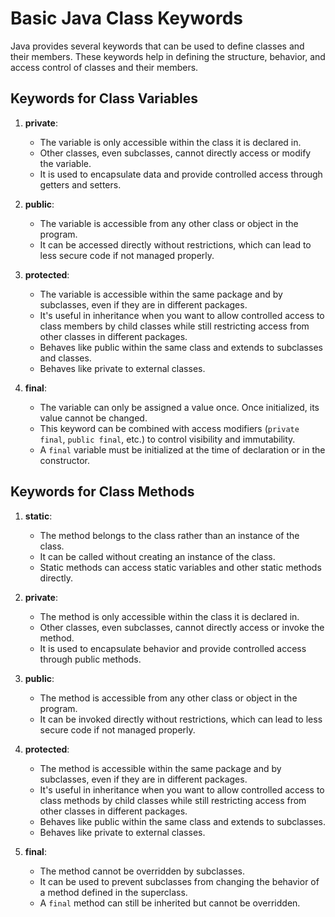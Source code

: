 # Basic Java Class Keywords

Java provides several keywords that can be used to define classes and their members. These keywords help in defining the structure, behavior, and access control of classes and their members. 

## Keywords for Class Variables

1. **private**:
   - The variable is only accessible within the class it is declared in.
   - Other classes, even subclasses, cannot directly access or modify the variable.
   - It is used to encapsulate data and provide controlled access through getters and setters.

2. **public**:
   - The variable is accessible from any other class or object in the program.
   - It can be accessed directly without restrictions, which can lead to less secure code if not managed properly.

3. **protected**:
   - The variable is accessible within the same package and by subclasses, even if they are in different packages.
   - It's useful in inheritance when you want to allow controlled access to class members by child classes while still restricting access from other classes in different packages.
   - Behaves like public within the same class and extends to subclasses and classes.
   - Behaves like private to external classes. 

4. **final**:
   - The variable can only be assigned a value once. Once initialized, its value cannot be changed.
   - This keyword can be combined with access modifiers (`private final`, `public final`, etc.) to control visibility and immutability.
   - A `final` variable must be initialized at the time of declaration or in the constructor.


## Keywords for Class Methods

1. **static**:
   - The method belongs to the class rather than an instance of the class.
   - It can be called without creating an instance of the class.
   - Static methods can access static variables and other static methods directly.

2. **private**:
   - The method is only accessible within the class it is declared in.
   - Other classes, even subclasses, cannot directly access or invoke the method.
   - It is used to encapsulate behavior and provide controlled access through public methods.

3. **public**:
    - The method is accessible from any other class or object in the program.
    - It can be invoked directly without restrictions, which can lead to less secure code if not managed properly.

4. **protected**:
    - The method is accessible within the same package and by subclasses, even if they are in different packages.
    - It's useful in inheritance when you want to allow controlled access to class methods by child classes while still restricting access from other classes in different packages.
    - Behaves like public within the same class and extends to subclasses.
    - Behaves like private to external classes.

5. **final**:
    - The method cannot be overridden by subclasses.
    - It can be used to prevent subclasses from changing the behavior of a method defined in the superclass.
    - A `final` method can still be inherited but cannot be overridden.

    